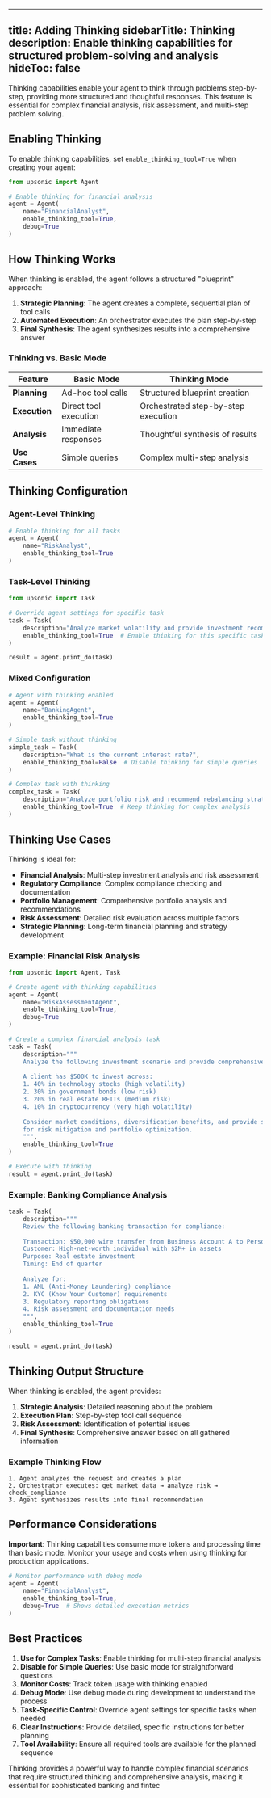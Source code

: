 
---
title: Adding Thinking
sidebarTitle: Thinking
description: Enable thinking capabilities for structured problem-solving and analysis
hideToc: false
---

Thinking capabilities enable your agent to think through problems step-by-step, providing more structured and thoughtful responses. This feature is essential for complex financial analysis, risk assessment, and multi-step problem solving.

## Enabling Thinking

To enable thinking capabilities, set `enable_thinking_tool=True` when creating your agent:

```python
from upsonic import Agent

# Enable thinking for financial analysis
agent = Agent(
    name="FinancialAnalyst",
    enable_thinking_tool=True,
    debug=True
)
```

## How Thinking Works

When thinking is enabled, the agent follows a structured "blueprint" approach:

1. **Strategic Planning**: The agent creates a complete, sequential plan of tool calls
2. **Automated Execution**: An orchestrator executes the plan step-by-step
3. **Final Synthesis**: The agent synthesizes results into a comprehensive answer

### Thinking vs. Basic Mode

| Feature | Basic Mode | Thinking Mode |
|---------|------------|-----------------|
| **Planning** | Ad-hoc tool calls | Structured blueprint creation |
| **Execution** | Direct tool execution | Orchestrated step-by-step execution |
| **Analysis** | Immediate responses | Thoughtful synthesis of results |
| **Use Cases** | Simple queries | Complex multi-step analysis |

## Thinking Configuration

### Agent-Level Thinking

```python
# Enable thinking for all tasks
agent = Agent(
    name="RiskAnalyst",
    enable_thinking_tool=True
)
```

### Task-Level Thinking

```python
from upsonic import Task

# Override agent settings for specific task
task = Task(
    description="Analyze market volatility and provide investment recommendations",
    enable_thinking_tool=True  # Enable thinking for this specific task
)

result = agent.print_do(task)
```

### Mixed Configuration

```python
# Agent with thinking enabled
agent = Agent(
    name="BankingAgent",
    enable_thinking_tool=True
)

# Simple task without thinking
simple_task = Task(
    description="What is the current interest rate?",
    enable_thinking_tool=False  # Disable thinking for simple queries
)

# Complex task with thinking
complex_task = Task(
    description="Analyze portfolio risk and recommend rebalancing strategy",
    enable_thinking_tool=True  # Keep thinking for complex analysis
)
```

## Thinking Use Cases

Thinking is ideal for:

- **Financial Analysis**: Multi-step investment analysis and risk assessment
- **Regulatory Compliance**: Complex compliance checking and documentation
- **Portfolio Management**: Comprehensive portfolio analysis and recommendations
- **Risk Assessment**: Detailed risk evaluation across multiple factors
- **Strategic Planning**: Long-term financial planning and strategy development

### Example: Financial Risk Analysis

```python
from upsonic import Agent, Task

# Create agent with thinking capabilities
agent = Agent(
    name="RiskAssessmentAgent",
    enable_thinking_tool=True,
    debug=True
)

# Create a complex financial analysis task
task = Task(
    description="""
    Analyze the following investment scenario and provide comprehensive risk assessment:
    
    A client has $500K to invest across:
    1. 40% in technology stocks (high volatility)
    2. 30% in government bonds (low risk)
    3. 20% in real estate REITs (medium risk)
    4. 10% in cryptocurrency (very high volatility)
    
    Consider market conditions, diversification benefits, and provide specific recommendations
    for risk mitigation and portfolio optimization.
    """,
    enable_thinking_tool=True
)

# Execute with thinking
result = agent.print_do(task)
```

### Example: Banking Compliance Analysis

```python
task = Task(
    description="""
    Review the following banking transaction for compliance:
    
    Transaction: $50,000 wire transfer from Business Account A to Personal Account B
    Customer: High-net-worth individual with $2M+ in assets
    Purpose: Real estate investment
    Timing: End of quarter
    
    Analyze for:
    1. AML (Anti-Money Laundering) compliance
    2. KYC (Know Your Customer) requirements
    3. Regulatory reporting obligations
    4. Risk assessment and documentation needs
    """,
    enable_thinking_tool=True
)

result = agent.print_do(task)
```

## Thinking Output Structure

When thinking is enabled, the agent provides:

1. **Strategic Analysis**: Detailed reasoning about the problem
2. **Execution Plan**: Step-by-step tool call sequence
3. **Risk Assessment**: Identification of potential issues
4. **Final Synthesis**: Comprehensive answer based on all gathered information

### Example Thinking Flow

```
1. Agent analyzes the request and creates a plan
2. Orchestrator executes: get_market_data → analyze_risk → check_compliance
3. Agent synthesizes results into final recommendation
```

## Performance Considerations

**Important**: Thinking capabilities consume more tokens and processing time than basic mode. Monitor your usage and costs when using thinking for production applications.

```python
# Monitor performance with debug mode
agent = Agent(
    name="FinancialAnalyst",
    enable_thinking_tool=True,
    debug=True  # Shows detailed execution metrics
)
```

## Best Practices

1. **Use for Complex Tasks**: Enable thinking for multi-step financial analysis
2. **Disable for Simple Queries**: Use basic mode for straightforward questions
3. **Monitor Costs**: Track token usage with thinking enabled
4. **Debug Mode**: Use debug mode during development to understand the process
5. **Task-Specific Control**: Override agent settings for specific tasks when needed
6. **Clear Instructions**: Provide detailed, specific instructions for better planning
7. **Tool Availability**: Ensure all required tools are available for the planned sequence

Thinking provides a powerful way to handle complex financial scenarios that require structured thinking and comprehensive analysis, making it essential for sophisticated banking and fintec